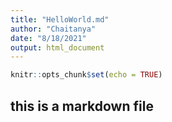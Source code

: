 ---
title: "HelloWorld.md"
author: "Chaitanya"
date: "8/18/2021"
output: html_document
---

```{r setup, include=FALSE}
knitr::opts_chunk$set(echo = TRUE)
```

## this is a markdown file